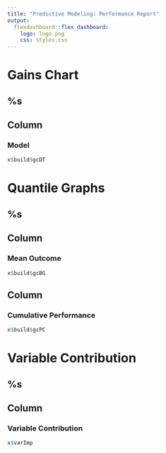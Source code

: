 ```yaml
---
title: "Predictive Modeling: Performance Report"
output: 
  flexdashboard::flex_dashboard:
    logo: logo.png
    css: styles.css
---
```


<script>
function bgExpand(x) {
    var text = window.getComputedStyle(x, ":before").getPropertyValue("content");
    if (text === '"+"') {
        x.setAttribute("data-text", "-");
        x.parentElement.parentElement.parentElement.parentElement.parentElement.getElementsByClassName("pc-section")[0].parentElement.style.display = "none";
        window.dispatchEvent(new Event('resize'));
    } else {
        x.setAttribute("data-text", "+");
        x.parentElement.parentElement.parentElement.parentElement.parentElement.getElementsByClassName("pc-section")[0].parentElement.style.display = "flex";
        window.dispatchEvent(new Event('resize'));
    }
}
function pcExpand(x) {
    var text = window.getComputedStyle(x, ":before").getPropertyValue("content");
    if (text === '"+"') {
        x.setAttribute("data-text", "-");
        x.parentElement.parentElement.parentElement.parentElement.parentElement.getElementsByClassName("bg-section")[0].parentElement.style.display = "none";
        window.dispatchEvent(new Event('resize'));
    } else {
        x.setAttribute("data-text", "+");
        x.parentElement.parentElement.parentElement.parentElement.parentElement.getElementsByClassName("bg-section")[0].parentElement.style.display = "flex";
        window.dispatchEvent(new Event('resize'));
    }
}
</script>

Gains Chart {data-icon="fa-table"}
==================================

<h2 class="project-label">%s</h2>

Column
------

### <span class="page-title"><span class="page-title-fa fa fa-table"></span>Model</span>

```r
x$build$gcDT
```

Quantile Graphs {data-icon="fa-bar-chart"}
==========================================

<h2 class="project-label">%s</h2>

Column
------

### <span class="page-title"><span class="page-title-fa fa fa-bar-chart"></span>Mean Outcome<span class="expand-button" data-text="+" onclick="bgExpand(this)"></span></span>{.bg-section}

```r
x$build$gcBG
```

Column
------

### <span class="page-title"><span class="page-title-fa fa fa-line-chart"></span>Cumulative Performance<span class="expand-button" data-text="+" onclick="pcExpand(this)"></span></span>{.pc-section}

```r
x$build$gcPC
```

Variable Contribution {data-icon="fa-sort-amount-desc"}
=======================================================

<h2 class="project-label">%s</h2>

Column
------

### <span class="page-title"><span class="page-title-fa fa fa-sort-amount-desc"></span>Variable Contribution</span>

```r
x$varImp
```
